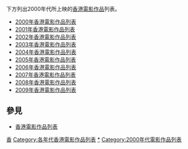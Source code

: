 下方列出2000年代所上映的[[香港電影作品|香港電影作品]]列表。
*[[2000年香港電影作品列表|2000年香港電影作品列表]]
*[[2001年香港電影作品列表|2001年香港電影作品列表]]
*[[2002年香港電影作品列表|2002年香港電影作品列表]]
*[[2003年香港電影作品列表|2003年香港電影作品列表]]
*[[2004年香港電影作品列表|2004年香港電影作品列表]]
*[[2005年香港電影作品列表|2005年香港電影作品列表]]
*[[2006年香港電影作品列表|2006年香港電影作品列表]]
*[[2007年香港電影作品列表|2007年香港電影作品列表]]
*[[2008年香港電影作品列表|2008年香港電影作品列表]]
*[[2009年香港電影作品列表|2009年香港電影作品列表]]

==參見==
*[[香港電影作品列表|香港電影作品列表]]

{{香港電影}}

[[Category:電影作品列表索引|香]]
[[Category:各年代香港電影作品列表|Category:各年代香港電影作品列表]]
[[Category:2000年代香港電影作品|*]]
[[Category:2000年代電影作品列表|Category:2000年代電影作品列表]]